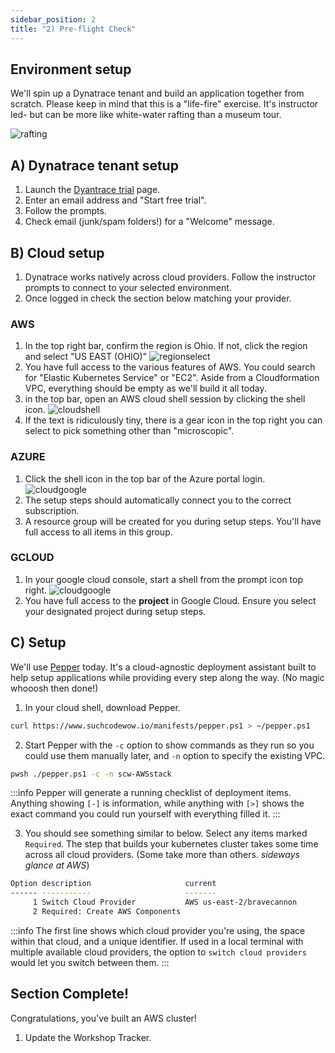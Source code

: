 ```yaml
---
sidebar_position: 2
title: "2) Pre-flight Check"
---
```


## Environment setup

We'll spin up a Dynatrace tenant and build an application together from scratch. Please keep in mind that this is a "life-fire" exercise. It's instructor led- but can be more like white-water rafting than a museum tour.

![rafting](/img/rafting.jpg)

## A) Dynatrace tenant setup

1. Launch the [Dyantrace trial](https://www.dynatrace.com/trial/) page.
2. Enter an email address and "Start free trial".
3. Follow the prompts.
4. Check email (junk/spam folders!) for a "Welcome" message.

## B) Cloud setup

1. Dynatrace works natively across cloud providers. Follow the instructor prompts to connect to your selected environment.
2. Once logged in check the section below matching your provider.

### AWS

1. In the top right bar, confirm the region is Ohio. If not, click the region and select "US EAST (OHIO)"
   ![regionselect](/img/preflight1.jpg)
2. You have full access to the various features of AWS. You could search for "Elastic Kubernetes Service" or "EC2". Aside from a Cloudformation VPC, everything should be empty as we'll build it all today.
3. in the top bar, open an AWS cloud shell session by clicking the shell icon.
   ![cloudshell](/img/preflight2.jpg)
4. If the text is ridiculously tiny, there is a gear icon in the top right you can select to pick something other than "microscopic".

### AZURE

1. Click the shell icon in the top bar of the Azure portal login.
   ![cloudgoogle](/img/cloudazure.jpg)
2. The setup steps should automatically connect you to the correct subscription.
3. A resource group will be created for you during setup steps. You'll have full access to all items in this group.

### GCLOUD

1. In your google cloud console, start a shell from the prompt icon top right.
   ![cloudgoogle](/img/cloudgoogle.jpg)
2. You have full access to the **project** in Google Cloud. Ensure you select your designated project during setup steps.

## C) Setup

We'll use [Pepper](/docs/pepper) today. It's a cloud-agnostic deployment assistant built to help setup applications while providing every step along the way. (No magic whooosh then done!)

1. In your cloud shell, download Pepper.

```bash
curl https://www.suchcodewow.io/manifests/pepper.ps1 > ~/pepper.ps1
```

2. Start Pepper with the `-c` option to show commands as they run so you could use them manually later, and `-n` option to specify the existing VPC.

```bash
pwsh ./pepper.ps1 -c -n scw-AWSstack
```

:::info
Pepper will generate a running checklist of deployment items. Anything showing `[-]` is information, while anything with `[>]` shows the exact command you could run yourself with everything filled it.
:::

3. You should see something similar to below. Select any items marked `Required`. The step that builds your kubernetes cluster takes some time across all cloud providers. (Some take more than others. _sideways glance at AWS_)

```bash
Option description                     current
------ -----------                     -------
     1 Switch Cloud Provider           AWS us-east-2/bravecannon
     2 Required: Create AWS Components
```

:::info
The first line shows which cloud provider you're using, the space within that cloud, and a unique identifier. If used in a local terminal with multiple available cloud providers, the option to `switch cloud providers` would let you switch between them.
:::

## Section Complete!

Congratulations, you've built an AWS cluster!

1. Update the Workshop Tracker.
